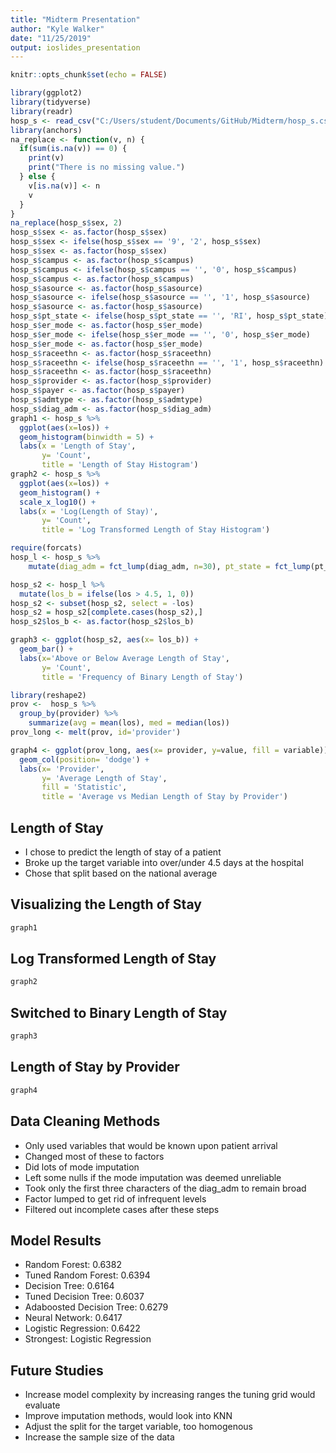 ```yaml
---
title: "Midterm Presentation"
author: "Kyle Walker"
date: "11/25/2019"
output: ioslides_presentation
---
```


```r
knitr::opts_chunk$set(echo = FALSE)
```

```r
library(ggplot2)
library(tidyverse)
library(readr)
hosp_s <- read_csv("C:/Users/student/Documents/GitHub/Midterm/hosp_s.csv")
library(anchors)
na_replace <- function(v, n) {
  if(sum(is.na(v)) == 0) {
    print(v)
    print("There is no missing value.")
  } else {
    v[is.na(v)] <- n
    v
  }
}
na_replace(hosp_s$sex, 2)
hosp_s$sex <- as.factor(hosp_s$sex)
hosp_s$sex <- ifelse(hosp_s$sex == '9', '2', hosp_s$sex)
hosp_s$sex <- as.factor(hosp_s$sex)
hosp_s$campus <- as.factor(hosp_s$campus)
hosp_s$campus <- ifelse(hosp_s$campus == '', '0', hosp_s$campus)
hosp_s$campus <- as.factor(hosp_s$campus)
hosp_s$asource <- as.factor(hosp_s$asource)
hosp_s$asource <- ifelse(hosp_s$asource == '', '1', hosp_s$asource)
hosp_s$asource <- as.factor(hosp_s$asource)
hosp_s$pt_state <- ifelse(hosp_s$pt_state == '', 'RI', hosp_s$pt_state)
hosp_s$er_mode <- as.factor(hosp_s$er_mode)
hosp_s$er_mode <- ifelse(hosp_s$er_mode == '', '0', hosp_s$er_mode)
hosp_s$er_mode <- as.factor(hosp_s$er_mode)
hosp_s$raceethn <- as.factor(hosp_s$raceethn)
hosp_s$raceethn <- ifelse(hosp_s$raceethn == '', '1', hosp_s$raceethn)
hosp_s$raceethn <- as.factor(hosp_s$raceethn)
hosp_s$provider <- as.factor(hosp_s$provider)
hosp_s$payer <- as.factor(hosp_s$payer)
hosp_s$admtype <- as.factor(hosp_s$admtype)
hosp_s$diag_adm <- as.factor(hosp_s$diag_adm)
graph1 <- hosp_s %>% 
  ggplot(aes(x=los)) +
  geom_histogram(binwidth = 5) +
  labs(x = 'Length of Stay',
       y= 'Count',
       title = 'Length of Stay Histogram')
graph2 <- hosp_s %>% 
  ggplot(aes(x=los)) +
  geom_histogram() +
  scale_x_log10() +
  labs(x = 'Log(Length of Stay)',
       y= 'Count',
       title = 'Log Transformed Length of Stay Histogram')

require(forcats)
hosp_l <- hosp_s %>%
    mutate(diag_adm = fct_lump(diag_adm, n=30), pt_state = fct_lump(pt_state %>%  as.factor, n=4), asource = fct_lump(asource, n=10), payer = fct_lump(payer, 13), er_mode = fct_lump(er_mode, n=5))

hosp_s2 <- hosp_l %>% 
  mutate(los_b = ifelse(los > 4.5, 1, 0)) 
hosp_s2 <- subset(hosp_s2, select = -los)
hosp_s2 = hosp_s2[complete.cases(hosp_s2),]
hosp_s2$los_b <- as.factor(hosp_s2$los_b)

graph3 <- ggplot(hosp_s2, aes(x= los_b)) +
  geom_bar() +
  labs(x='Above or Below Average Length of Stay',
       y= 'Count',
       title = 'Frequency of Binary Length of Stay')

library(reshape2)
prov <-  hosp_s %>% 
  group_by(provider) %>% 
    summarize(avg = mean(los), med = median(los))
prov_long <- melt(prov, id='provider')

graph4 <- ggplot(prov_long, aes(x= provider, y=value, fill = variable)) +
  geom_col(position= 'dodge') +
  labs(x= 'Provider',
       y= 'Average Length of Stay',
       fill = 'Statistic',
       title = 'Average vs Median Length of Stay by Provider')
```


## Length of Stay

- I chose to predict the length of stay of a patient
- Broke up the target variable into over/under 4.5 days at the hospital
- Chose that split based on the national average


## Visualizing the Length of Stay
```r
graph1
```

## Log Transformed Length of Stay
```r
graph2
```


## Switched to Binary Length of Stay
```r
graph3
```


## Length of Stay by Provider
```r
graph4
```


## Data Cleaning Methods

- Only used variables that would be known upon patient arrival
- Changed most of these to factors
- Did lots of mode imputation
- Left some nulls if the mode imputation was deemed unreliable
- Took only the first three characters of the diag_adm to remain broad
- Factor lumped to get rid of infrequent levels
- Filtered out incomplete cases after these steps

## Model Results

- Random Forest: 0.6382
- Tuned Random Forest: 0.6394
- Decision Tree: 0.6164
- Tuned Decision Tree: 0.6037
- Adaboosted Decision Tree: 0.6279
- Neural Network: 0.6417
- Logistic Regression: 0.6422
- Strongest: Logistic Regression

## Future Studies

- Increase model complexity by increasing ranges the tuning grid would evaluate
- Improve imputation methods, would look into KNN
- Adjust the split for the target variable, too homogenous
- Increase the sample size of the data

